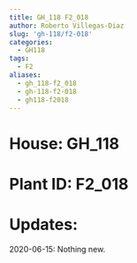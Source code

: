```yaml
---
title: GH_118 F2_018
author: Roberto Villegas-Diaz
slug: 'gh-118/f2-018'
categories:
  - GH118
tags:
  - F2
aliases:
  - gh_118-f2_018
  - gh-118-f2-018
  - gh118-f2018
---
```


# **House**: GH_118
# **Plant ID**: F2_018
# **Updates**: 
2020-06-15: Nothing new.
